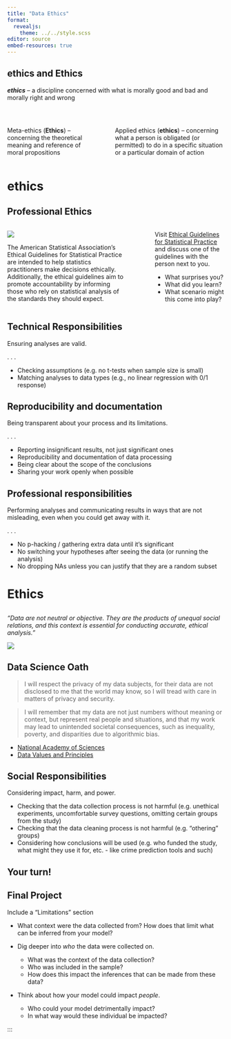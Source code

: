 ```yaml
---
title: "Data Ethics"
format: 
  revealjs:
    theme: ../../style.scss
editor: source
embed-resources: true
---
```


## ethics and Ethics

***ethics*** -- a discipline concerned with what is morally good and bad and morally right and wrong

</br>

::: columns
::: {.column width="40%"}
Meta-ethics (**Ethics**) -- concerning the theoretical meaning and reference of moral propositions
:::

::: {.column width="5%"}
:::

::: {.column width="55%"}
Applied ethics (**ethics**) -- concerning what a person is obligated (or permitted) to do in a specific situation or a particular domain of action 

:::
:::

# ethics

## Professional Ethics

::: columns
::: {.column width="60%"}
![](images/ASA.png)

::: {.smaller}

The American Statistical Association’s Ethical Guidelines for Statistical Practice are intended to help statistics practitioners make decisions ethically. Additionally, the ethical guidelines aim to promote accountability by informing those who rely on statistical analysis of the standards they should expect.

:::
:::

::: {.column width="5%"}
:::

::: {.column width="35%"}
::: {.smaller}
Visit [Ethical Guidelines for Statistical Practice](https://www.amstat.org/your-career/ethical-guidelines-for-statistical-practice) and discuss one of the guidelines with the person next to you. 

- What surprises you? 
- What did you learn? 
- What scenario might this come into play?
:::
:::
:::

## Technical Responsibilities

::: {.midi}
Ensuring analyses are valid.
:::

. . .

- Checking assumptions (e.g. no t-tests when sample size is small)
- Matching analyses to data types (e.g., no linear regression with 0/1 response)

## Reproducibility and documentation

:::{.midi}
Being transparent about your process and its limitations.
:::

. . .

- Reporting insignificant results, not just significant ones
- Reproducibility and documentation of data processing
- Being clear about the scope of the conclusions
- Sharing your work openly when possible

## Professional responsibilities

::: {.midi}
Performing analyses and communicating results in ways that are not misleading, even when you could get away with it.
:::

. . .

- No p-hacking / gathering extra data until it’s significant
- No switching your hypotheses after seeing the data (or running the analysis)
- No dropping NAs unless you can justify that they are a random subset

# Ethics

##  {background-color="#B6CADA"}

*"Data are not neutral or objective. They are the products of unequal social relations, and this context is essential for conducting accurate, ethical analysis."*

::: {.centered}
![](images/data-feminism.jpeg)
:::

## Data Science Oath

::: {.smaller}

> I will respect the privacy of my data subjects, for their data are not disclosed to me that the world may know, so I will tread with care in matters of privacy and security.

> I will remember that my data are not just numbers without meaning or context, but represent real people and situations, and that my work may lead to unintended societal consequences, such as inequality, poverty, and disparities due to algorithmic bias.

:::

::: callout-note
+ [National Academy of Sciences](https://en.wikipedia.org/wiki/National_Academy_of_Sciences)
+ [Data Values and Principles](https://datapractices.org/manifesto/)
:::

## Social Responsibilities

::: {.midi}
Considering impact, harm, and power.
:::

::: {.incremental}
- Checking that the data collection process is not harmful (e.g. unethical experiments, uncomfortable survey questions, omitting certain groups from the study)
- Checking that the data cleaning process is not harmful (e.g. “othering” groups)
- Considering how conclusions will be used (e.g. who funded the study, what might they use it for, etc. - like crime prediction tools and such)
:::

## Your turn!

## Final Project

::: {.smaller}
Include a "Limitations" section

* What context were the data collected from? How does that limit what can be inferred from your model?

- Dig deeper into *who* the data were collected on. 
  * What was the context of the data collection? 
  * Who was included in the sample? 
  * How does this impact the inferences that can be made from these data?
  
- Think about how your model could impact *people*. 
  * Who could your model detrimentally impact?
  * In what way would these individual be impacted?
  
:::

  
:::
